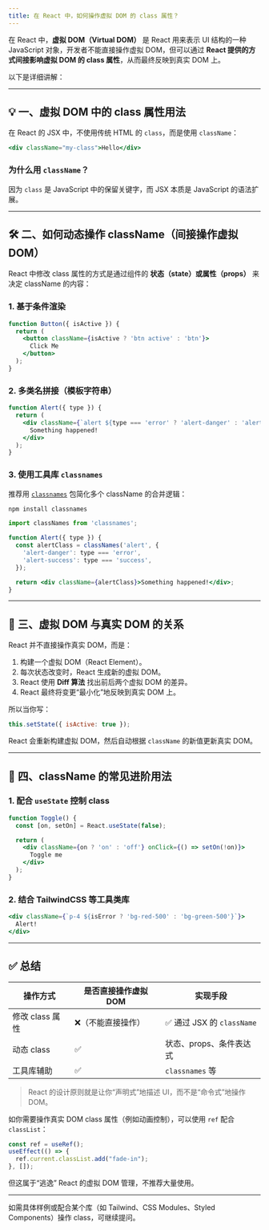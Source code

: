 ```yaml
---
title: 在 React 中，如何操作虚拟 DOM 的 class 属性？
---
```


在 React 中，**虚拟 DOM（Virtual DOM）** 是 React 用来表示 UI 结构的一种 JavaScript 对象，开发者不能直接操作虚拟 DOM，但可以通过 **React 提供的方式间接影响虚拟 DOM 的 class 属性**，从而最终反映到真实 DOM 上。

以下是详细讲解：

---

## 💡 一、虚拟 DOM 中的 class 属性用法

在 React 的 JSX 中，不使用传统 HTML 的 `class`，而是使用 `className`：

```jsx
<div className="my-class">Hello</div>
```

### 为什么用 `className`？

因为 `class` 是 JavaScript 中的保留关键字，而 JSX 本质是 JavaScript 的语法扩展。

---

## 🛠️ 二、如何动态操作 className（间接操作虚拟 DOM）

React 中修改 class 属性的方式是通过组件的 **状态（state）或属性（props）** 来决定 className 的内容：

### 1. 基于条件渲染

```jsx
function Button({ isActive }) {
  return (
    <button className={isActive ? 'btn active' : 'btn'}>
      Click Me
    </button>
  );
}
```

### 2. 多类名拼接（模板字符串）

```jsx
function Alert({ type }) {
  return (
    <div className={`alert ${type === 'error' ? 'alert-danger' : 'alert-success'}`}>
      Something happened!
    </div>
  );
}
```

### 3. 使用工具库 `classnames`

推荐用 [`classnames`](https://www.npmjs.com/package/classnames) 包简化多个 className 的合并逻辑：

```bash
npm install classnames
```

```jsx
import classNames from 'classnames';

function Alert({ type }) {
  const alertClass = classNames('alert', {
    'alert-danger': type === 'error',
    'alert-success': type === 'success',
  });

  return <div className={alertClass}>Something happened!</div>;
}
```

---

## 🧱 三、虚拟 DOM 与真实 DOM 的关系

React 并不直接操作真实 DOM，而是：

1. 构建一个虚拟 DOM（React Element）。
2. 每次状态改变时，React 生成新的虚拟 DOM。
3. React 使用 **Diff 算法** 找出前后两个虚拟 DOM 的差异。
4. React 最终将变更“最小化”地反映到真实 DOM 上。

所以当你写：

```jsx
this.setState({ isActive: true });
```

React 会重新构建虚拟 DOM，然后自动根据 `className` 的新值更新真实 DOM。

---

## 🧩 四、className 的常见进阶用法

### 1. 配合 `useState` 控制 class

```jsx
function Toggle() {
  const [on, setOn] = React.useState(false);

  return (
    <div className={on ? 'on' : 'off'} onClick={() => setOn(!on)}>
      Toggle me
    </div>
  );
}
```

### 2. 结合 TailwindCSS 等工具类库

```jsx
<div className={`p-4 ${isError ? 'bg-red-500' : 'bg-green-500'}`}>
  Alert!
</div>
```

---

## ✅ 总结

| 操作方式        | 是否直接操作虚拟 DOM | 实现手段                   |
| ----------- | ------------ | ---------------------- |
| 修改 class 属性 | ❌（不能直接操作）    | ✅ 通过 JSX 的 `className` |
| 动态 class    | ✅            | 状态、props、条件表达式         |
| 工具库辅助       | ✅            | `classnames` 等         |

> React 的设计原则就是让你“声明式”地描述 UI，而不是“命令式”地操作 DOM。

如你需要操作真实 DOM class 属性（例如动画控制），可以使用 `ref` 配合 `classList`：

```jsx
const ref = useRef();
useEffect(() => {
  ref.current.classList.add("fade-in");
}, []);
```

但这属于“逃逸” React 的虚拟 DOM 管理，不推荐大量使用。

---

如需具体样例或配合某个库（如 Tailwind、CSS Modules、Styled Components）操作 class，可继续提问。
